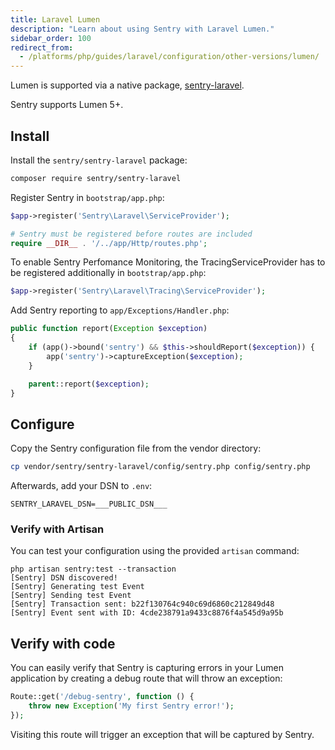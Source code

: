 ```yaml
---
title: Laravel Lumen
description: "Learn about using Sentry with Laravel Lumen."
sidebar_order: 100
redirect_from:
  - /platforms/php/guides/laravel/configuration/other-versions/lumen/
---
```


Lumen is supported via a native package, [sentry-laravel](https://github.com/getsentry/sentry-laravel).

Sentry supports Lumen 5+.

## Install

Install the `sentry/sentry-laravel` package:

```bash
composer require sentry/sentry-laravel
```

Register Sentry in `bootstrap/app.php`:

```php {filename:bootstrap/app.php}
$app->register('Sentry\Laravel\ServiceProvider');

# Sentry must be registered before routes are included
require __DIR__ . '/../app/Http/routes.php';
```

To enable Sentry Perfomance Monitoring, the TracingServiceProvider has to be registered additionally in `bootstrap/app.php`:

```php {filename:bootstrap/app.php}
$app->register('Sentry\Laravel\Tracing\ServiceProvider');
```

Add Sentry reporting to `app/Exceptions/Handler.php`:

```php {filename:app/Exceptions/Handler.php}
public function report(Exception $exception)
{
    if (app()->bound('sentry') && $this->shouldReport($exception)) {
        app('sentry')->captureException($exception);
    }

    parent::report($exception);
}
```
## Configure

Copy the Sentry configuration file from the vendor directory:

```bash
cp vendor/sentry/sentry-laravel/config/sentry.php config/sentry.php
```

Afterwards, add your DSN to `.env`:

```shell {filename:.env}
SENTRY_LARAVEL_DSN=___PUBLIC_DSN___
```

### Verify with Artisan

You can test your configuration using the provided `artisan` command:

```shell
php artisan sentry:test --transaction
[Sentry] DSN discovered!
[Sentry] Generating test Event
[Sentry] Sending test Event
[Sentry] Transaction sent: b22f130764c940c69d6860c212849d48
[Sentry] Event sent with ID: 4cde238791a9433c8876f4a545d9a95b
```

## Verify with code

You can easily verify that Sentry is capturing errors in your Lumen application by creating a debug route that will throw an exception:

```php
Route::get('/debug-sentry', function () {
    throw new Exception('My first Sentry error!');
});
```

Visiting this route will trigger an exception that will be captured by Sentry.

